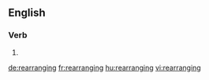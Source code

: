 ==English==

===Verb===
{{head|en}}

# {{present participle of|rearrange}}

[[de:rearranging]]
[[fr:rearranging]]
[[hu:rearranging]]
[[vi:rearranging]]